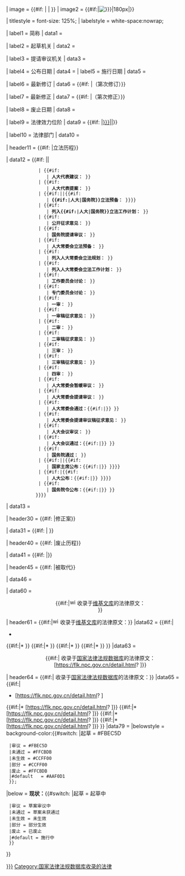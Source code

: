 <includeonly>{{infobox
| title = {{#if:{{{名称|}}} | {{{名称}}} | {{PAGENAME}} }}
| image = {{#if:{{{其他徽标|}}} | {{{其他徽标}}} |{{中华人民共和国国徽|110}} }}
| image2 = {{#if:{{{pdf|}}}|[[File:{{{pdf|}}}|180px]]|}}

| titlestyle = font-size: 125%; 
| labelstyle = white-space:nowrap; 

| label1 = 简称
| data1 = {{{简称|}}}

| label2 = 起草机关
| data2 = {{{起草机关|}}}

| label3 = 提请审议机关
| data3 = {{{提案机关|}}}{{{提案方|}}}

| label4 = 公布日期
| data4 = {{{公布日期|}}}
| label5 = 施行日期
| data5 = {{{施行日期|}}}

| label6 = 最新修订
| data6 = {{{最新修订日期|}}}{{#if: {{{修订次数|}}} |（第{{{修订次数|}}}次修订）}}

| label7 = 最新修正
| data7 = {{{最新修正日期|}}}{{#if: {{{修正次数|}}} |（第{{{修正次数|}}}次修正）}}

| label8 = 废止日期
| data8 = {{{废止日期|}}}

| label9 = 法律效力位阶
| data9 = {{#if: {{{类别|}}}|[[中华人民共和国{{{类别|}}}|{{{类别|}}}]][[Category:中华人民共和国{{{类别|}}}]]|}}<!-- 预备加入有关人大（常委会）决议内容 -->

| label10 = 法律部门
| data10 = {{{法律部门|}}}

| header11 = {{#if: {{{议会届次|}}}{{{国务院通过日期|}}}{{{自定义立法过程|}}}{{{一审|}}}{{{征求0|}}}{{{代表提案|}}}{{{常委会提请审议|}}}|立法历程}}

|  data12 = {{#if: {{{自定义立法过程|}}}||{{Bulleted list
             |list_style=line-height:1.3em;text-align:left
             | {{#if:{{{政协建议|}}}
                | '''政协委员建议：'''{{{政协建议|}}}<!--
                  -->}}
             | {{#if:{{{代表建议|}}}
                | '''人大代表建议：'''{{{代表建议|}}}<!--
                  -->}}
             | {{#if:{{{代表提案|}}}
                | '''人大代表提案：'''{{{代表提案|}}}<!--
                  -->}}
             | {{#if:{{{人大公布|}}}||{{#if:{{{立法预备|}}}
                | '''{{#if:{{{人大公布|}}}|人大|国务院}}立法预备：'''{{{立法预备|}}}<!--
                  -->}}}}
             | {{#if:{{{国务院立法计划|}}}
                | '''列入{{#if:{{{人大公布|}}}|人大|国务院}}立法工作计划：'''{{{国务院立法计划|}}}<!--
                  -->}}
             | {{#if:{{{征求意见日期|}}}{{{征求0|}}}
                | '''公开征求意见：'''{{{征求意见日期|}}}{{{征求0|}}}<!--
                  -->}}
             | {{#if:{{{国务院提请审议|}}}
                | '''国务院提请审议：'''{{{国务院提请审议|}}}<!--
                  -->}}
             | {{#if:{{{立法预备|}}}
                | '''人大常委会立法预备：'''{{{立法预备|}}}<!--
                  -->}}
             | {{#if:{{{立法规划|}}}
                | '''列入人大常委会立法规划：'''{{{立法规划|}}}<!--
                  -->}}
             | {{#if:{{{立法计划|}}}
                | '''列入人大常委会立法工作计划：'''{{{立法计划|}}}<!--
                  -->}}
             | {{#if:{{{工作委员会|}}}
                | '''工作委员会讨论：'''{{{工作委员会|}}}<!--
                  -->}}
             | {{#if:{{{专门委员会|}}}
                | '''专门委员会讨论：'''{{{专门委员会|}}}<!--
                  -->}}
             | {{#if:{{{一审|}}}
                | '''一审：'''{{{一审|}}}<!--
                  -->}}
             | {{#if:{{{征求1|}}}
                | '''一审稿征求意见：'''{{{征求1|}}}<!--
                  -->}}
             | {{#if:{{{二审|}}}
                | '''二审：'''{{{二审|}}}<!--
                  -->}}
             | {{#if:{{{征求2|}}}
                | '''二审稿征求意见：'''{{{征求2|}}}<!--
                  -->}}
             | {{#if:{{{三审|}}}
                | '''三审：'''{{{三审|}}}<!--
                  -->}}
             | {{#if:{{{征求3|}}}
                | '''三审稿征求意见：'''{{{征求3|}}}<!--
                  -->}}
             | {{#if:{{{四审|}}}
                | '''四审：'''{{{四审|}}}<!--
                  -->}}
             | {{#if:{{{法案撤回日期|}}}
                | '''人大常委会暂缓审议：'''{{{法案撤回日期|}}}<!--
                  -->}}
             | {{#if:{{{常委会提请审议|}}}
                | '''人大常委会提请审议：'''{{{常委会提请审议|}}}<!--
                  -->}}
             | {{#if:{{{人大常委会通过日期|}}}
                | '''人大常委会通过：'''{{{人大常委会通过日期|}}}{{#if:{{{议会届次|}}}|{{Small|（{{{议会届次|}}}）}}}}<!--
                  -->}}
             | {{#if:{{{征求4|}}}
                | '''人大常委会提请审议稿征求意见：'''{{{征求4|}}}<!--
                  -->}}
             | {{#if:{{{人大审议|}}}
                | '''人大会议审议：'''{{{人大审议|}}}<!--
                  -->}}
             | {{#if:{{{人大通过日期|}}}
                | '''人大会议通过：'''{{{人大通过日期|}}}{{#if:{{{议会届次|}}}|{{Small|（{{{议会届次|}}}）}}}}<!--
                  -->}}
             | {{#if:{{{国务院通过日期|}}}
                | '''国务院通过：'''{{{国务院通过日期|}}}<!--
                  -->}}
             | {{#if:{{{国务院通过日期|}}}{{{人大公布|}}}||{{#if:{{{公布日期|}}}{{{公布命令|}}}{{{公布者|}}}
                | '''国家主席公布：'''{{{公布命令|}}}{{#if:{{{公布日期|}}}{{{公布者|}}}|{{Small|（{{{公布日期|}}}，{{{公布者|}}}签署公布）}}}}<!--
                  -->}}}}
             | {{#if:{{{人大公布|}}}|{{#if:{{{公布日期|}}}{{{公布命令|}}}{{{公布者|}}}
                | '''人大公布：'''{{{公布命令|}}}{{#if:{{{公布日期|}}}{{{公布者|}}}|{{Small|（{{{公布日期|}}}，{{{公布者|}}}签署公布）}}}}<!--
                  -->}}}}
             | {{#if:{{{国务院通过日期|}}}
                | '''国务院令公布：'''{{{公布命令|}}}{{#if:{{{公布日期|}}}{{{公布者|}}}|{{Small|（{{{公布日期|}}}，{{{公布者|}}}签署公布）}}}}<!--
                  -->}}
            }}}}

|  data13 = {{{自定义立法过程|}}}

| header30 = {{#if: {{{修正案|}}}|修正案}}

| data31 = {{#if: {{{修正案|}}}|
{{hidden|header=列表|content=
{{{修正案|}}}}}}}

| header40 = {{#if: {{{自定义废止过程|}}}|废止历程}}

| data41 =  {{#if: {{{自定义废止过程|}}} |{{{自定义废止过程|}}}}}

| header45 = {{#if: {{{被取代|}}}|被取代}}

| data46 = <div style="text-align: center;">{{{被取代|}}}</div>

| data60       = <div style="text-align: center;">{{#if:{{{wikisource|}}}|[[File:wikisource-logo.svg|16px|link=|alt=]] 收录于[[维基文库]]的法律原文：<br />[[s:{{{wikisource}}}|{{{名称}}}]]}}</div>
| header61     = {{#if:{{{wikisource1|}}}|[[File:wikisource-logo.svg|16px|link=|alt=]] 收录于[[维基文库]]的法律原文：}}
|data62       = {{#if:{{{wikisource1|}}}|
* [[s:{{{wikisource1}}}|{{{wikisource1-name}}}]]
{{#if:{{{wikisource2|}}}|* [[s:{{{wikisource2}}}|{{{wikisource2-name}}}]]}}
{{#if:{{{wikisource3|}}}|* [[s:{{{wikisource3}}}|{{{wikisource3-name}}}]]}}
{{#if:{{{wikisource4|}}}|* [[s:{{{wikisource4}}}|{{{wikisource4-name}}}]]}}
{{#if:{{{wikisource5|}}}|* [[s:{{{wikisource5}}}|{{{wikisource5-name}}}]]}}
}}
|data63 = <div style="text-align: center;">{{#if:{{{flk-id|}}}|{{中华人民共和国国徽|16}} 收录于[[国家法律法规数据库]]的法律原文：<br />[https://flk.npc.gov.cn/detail.html?{{{flk-id}}} {{{名称}}}][[Category:国家法律法规数据库收录的法律]]}}</div>
| header64     = {{#if:{{{flk-id1|}}}|{{中华人民共和国国徽|16}} 收录于[[国家法律法规数据库]]的法律原文：}}
|data65       = {{#if:{{{flk-id1|}}}|
* [https://flk.npc.gov.cn/detail.html?{{{flk-id1}}} {{{flk-id1-name}}}]
{{#if:{{{flk-id2|}}}|* [https://flk.npc.gov.cn/detail.html?{{{flk-id2}}} {{{flk-id2-name}}}]}}
{{#if:{{{flk-id3|}}}|* [https://flk.npc.gov.cn/detail.html?{{{flk-id3}}} {{{flk-id3-name}}}]}}
{{#if:{{{flk-id4|}}}|* [https://flk.npc.gov.cn/detail.html?{{{flk-id4}}} {{{flk-id4-name}}}]}}
{{#if:{{{flk-id5|}}}|* [https://flk.npc.gov.cn/detail.html?{{{flk-id5}}} {{{flk-id5-name}}}]}}
}}
|data79       = {{{footnotes|}}}
|belowstyle  =  background-color:{{#switch:{{lc:{{{现状|}}}}}
|起草 = <nowiki>#</nowiki>FBEC5D
  |审议 = <nowiki>#</nowiki>FBEC5D
  |未通过 = <nowiki>#</nowiki>FFCBDB
  |未生效 = <nowiki>#</nowiki>CCFF00
  |部分 = <nowiki>#</nowiki>CCFF00
  |废止 = <nowiki>#</nowiki>FFCBDB
  |#default   = <nowiki>#</nowiki>AAF0D1
  }};

|below = '''现状：'''{{#switch:{{lc:{{{现状}}}}} 
|起草 = 起草中
  |审议 = 草案审议中
  |未通过 = 草案未获通过
  |未生效 = 未生效
  |部分 = 部分生效
  |废止 = 已废止
  |#default = 施行中
  }}

}}</includeonly><noinclude>

{{Documentation}}
</noinclude>